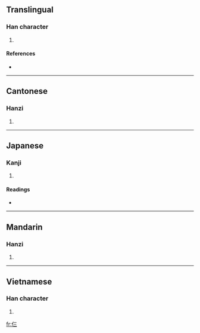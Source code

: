 ==Translingual==

===Han character===
{{Han char|rn=9|rad=人|as=03|sn=5|four=2121<sub>1</sub>|canj=人一一一 (OMMM)}}

# {{defn|Han|sort=人03}}

====References====
* {{Han ref|kx=0094.051|dkj=00397|hdz=10112.010|uh=4EE8|ud=20200|bh=C965|bd=51557}}

----

==Cantonese==

===Hanzi===
{{yue-hanzi|jyut=|y=saam1}}

# {{defn|Cantonese|sort=人03}}

----

==Japanese==

===Kanji===
{{ja-kanji|grade=|rs=人03}}

# {{defn|Japanese}}

====Readings====
* {{ja-readings|on=[[さ]] (sa)|kun=}}

----

==Mandarin==

===Hanzi===
{{cmn-hanzi|pin=[[fǎn]] ([[fan3]]), [[sā]] ([[sa1]])|wg=fan<sup>3</sup>, sa<sup>1</sup>}}

# {{defn|Mandarin|sort=人03}}

----

==Vietnamese==

===Han character===
{{vi-hantu|[[tam]]|rs=人03}}

# {{defn|Vietnamese|sort=人03}}

[[fr:仨]]